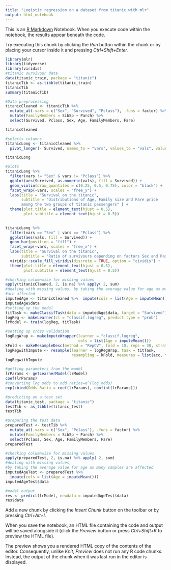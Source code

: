 ```yaml
---
title: "Logistic regression on a dataset from titanic with mlr"
output: html_notebook
---
```


This is an [R Markdown](http://rmarkdown.rstudio.com) Notebook. When you execute code within the notebook, the results appear beneath the code. 

Try executing this chunk by clicking the *Run* button within the chunk or by placing your cursor inside it and pressing *Ctrl+Shift+Enter*. 

```r
library(mlr)
library(tidyverse)
library(viridis)
#titanic survivour data
data(titanic_train, package = "titanic")
titanicTib <- as.tibble(titanic_train) 
titanicTib
summary(titanicTib)

#Data preprocessing
titanicCleaned <- titanicTib %>% 
  mutate_at(.vars = c("Sex", "Survived", "Pclass"), .funs = factor) %>% 
  mutate(FamilyMembers = SibSp + Parch) %>%
  select(Survived, Pclass, Sex, Age, FamilyMembers, Fare)

titanicCleaned

#selects columns
titanicLong <- titanicCleaned %>%
  pivot_longer(- Survived, names_to = "vars", values_to = "vals", values_transform = list(vals = as.character))

titanicLong

#plots
titanicLong %>% 
  filter(vars != "Sex" & vars != "Pclass") %>% 
  ggplot(aes(Survived, as.numeric(vals), fill = Survived)) +
  geom_violin(draw_quantiles = c(0.25, 0.5, 0.75), color = "black") +
  facet_wrap(~vars, scales = "free_y") +
  labs(title = "Survival on the titanic", 
       subtitle = "Distributions of Age, Family size and Fare price 
       among the two groups of titanic passengers" ) +
  theme(plot.title = element_text(hjust = 0.5),
        plot.subtitle = element_text(hjust = 0.5))
  

titanicLong %>% 
  filter(vars == "Sex" | vars == "Pclass") %>% 
  ggplot(aes(vals, fill = Survived)) +
  geom_bar(position = "fill") +
  facet_wrap(~vars, scales = "free_x") +
  labs(title = "Survival on the titanic", 
       subtitle = "Ratio of survivours depending on factors Sex and Passenger class") +
  viridis::scale_fill_viridis(discrete = TRUE, option = "cividis") +
  theme(plot.title = element_text(hjust = 0.5),
        plot.subtitle = element_text(hjust = 0.5))

#checking columnwise for missing values
apply(titanicCleaned, 2, is.na) %>% apply( 2, sum) 
#dealing with missing values, by taking the average value for age as many samples
#are affected
imputedAge <- titanicCleaned %>%  impute(cols = list(Age = imputeMean()))
imputedAge$data
#setting up the model
titTask <- makeClassifTask(data = imputedAge$data, target = "Survived")
logReg <- makeLearner(cl = "classif.logreg", predict.type = "prob")
lrModel <- train(logReg, titTask)

#setting up cross validation
logRegWrap <- makeImputeWrapper(learner = "classif.logreg", 
                                cols = list(Age = imputeMean()))
kFold <- makeResampleDesc(method = "RepCV", fold = 10, reps = 30, stratify = TRUE)
logRegwithImpute <- resample(learner = logRegWrap, task = titTask, 
                             resampling = kFold, measures = list(acc, fpr, fnr))
logRegwithImpute

#getting parameters from the model
lrParams <- getLearnerModel(lrModel)
coef(lrParams)
#converting log odds to odd ratios=e^(log_odds)
exp(cbind(Odds_Ratio = coef(lrParams), confint(lrParams)))

#predicting on a test set
data(titanic_test, package = "titanic")
testTib <- as_tibble(titanic_test)
testTib

#preparing the test data
preparedTest <- testTib %>% 
  mutate_at(.vars = c("Sex", "Pclass"), .funs = factor) %>% 
  mutate(FamilyMembers = SibSp + Parch) %>% 
  select(Pclass, Sex, Age, FamilyMembers, Fare)
preparedTest

#checking columnwise for missing values
apply(preparedTest, 2, is.na) %>% apply( 2, sum) 
#dealing with missing values, 
#by taking the average value for age as many samples are affected
imputedAgeTest <- preparedTest %>%  
  impute(cols = list(Age = imputeMean()))
imputedAgeTest$data

#model output
res <- predict(lrModel, newdata = imputedAgeTest$data)
res$data
```

Add a new chunk by clicking the *Insert Chunk* button on the toolbar or by pressing *Ctrl+Alt+I*.

When you save the notebook, an HTML file containing the code and output will be saved alongside it (click the *Preview* button or press *Ctrl+Shift+K* to preview the HTML file).

The preview shows you a rendered HTML copy of the contents of the editor. Consequently, unlike *Knit*, *Preview* does not run any R code chunks. Instead, the output of the chunk when it was last run in the editor is displayed.
